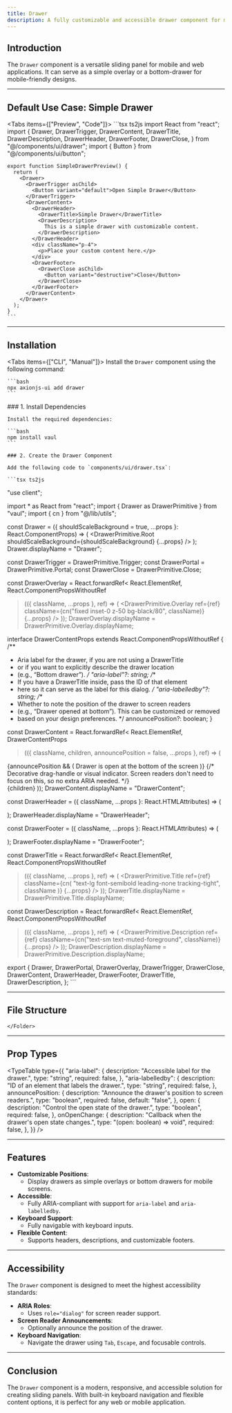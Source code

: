```yaml
---
title: Drawer
description: A fully customizable and accessible drawer component for modern, responsive designs.
---
```




## Introduction

The `Drawer` component is a versatile sliding panel for mobile and web applications. It can serve as a simple overlay or a bottom-drawer for mobile-friendly designs.

---

## Default Use Case: Simple Drawer

<Tabs items={["Preview", "Code"]}>
  <Tab value="Preview" className="m-auto h-48 content-center">
    <SimpleDrawerPreview />
  </Tab>
  <Tab value="Code" className="w-auto h-auto">
    ```tsx ts2js
    import React from "react";
    import {
      Drawer,
      DrawerTrigger,
      DrawerContent,
      DrawerTitle,
      DrawerDescription,
      DrawerHeader,
      DrawerFooter,
      DrawerClose,
    } from "@/components/ui/drawer";
    import { Button } from "@/components/ui/button";

    export function SimpleDrawerPreview() {
      return (
        <Drawer>
          <DrawerTrigger asChild>
            <Button variant="default">Open Simple Drawer</Button>
          </DrawerTrigger>
          <DrawerContent>
            <DrawerHeader>
              <DrawerTitle>Simple Drawer</DrawerTitle>
              <DrawerDescription>
                This is a simple drawer with customizable content.
              </DrawerDescription>
            </DrawerHeader>
            <div className="p-4">
              <p>Place your custom content here.</p>
            </div>
            <DrawerFooter>
              <DrawerClose asChild>
                <Button variant="destructive">Close</Button>
              </DrawerClose>
            </DrawerFooter>
          </DrawerContent>
        </Drawer>
      );
    }
    ```
  </Tab>
</Tabs>

---


## Installation

<Tabs items={["CLI", "Manual"]}>
  <Tab value="CLI">
    Install the `Drawer` component using the following command:

    ```bash
    npx axionjs-ui add drawer
    ```
  </Tab>
  <Tab value="Manual">
    ### 1. Install Dependencies

    Install the required dependencies:

    ```bash
    npm install vaul
    ```

    ### 2. Create the Drawer Component

    Add the following code to `components/ui/drawer.tsx`:

    ```tsx ts2js
"use client";

import * as React from "react";
import { Drawer as DrawerPrimitive } from "vaul";
import { cn } from "@/lib/utils";

const Drawer = ({
  shouldScaleBackground = true,
  ...props
}: React.ComponentProps<typeof DrawerPrimitive.Root>) => (
  <DrawerPrimitive.Root
    shouldScaleBackground={shouldScaleBackground}
    {...props}
  />
);
Drawer.displayName = "Drawer";

const DrawerTrigger = DrawerPrimitive.Trigger;
const DrawerPortal = DrawerPrimitive.Portal;
const DrawerClose = DrawerPrimitive.Close;

const DrawerOverlay = React.forwardRef<
  React.ElementRef<typeof DrawerPrimitive.Overlay>,
  React.ComponentPropsWithoutRef<typeof DrawerPrimitive.Overlay>
>(({ className, ...props }, ref) => (
  <DrawerPrimitive.Overlay
    ref={ref}
    className={cn("fixed inset-0 z-50 bg-black/80", className)}
    {...props}
  />
));
DrawerOverlay.displayName = DrawerPrimitive.Overlay.displayName;

interface DrawerContentProps
  extends React.ComponentPropsWithoutRef<typeof DrawerPrimitive.Content> {
  /**
   * Aria label for the drawer, if you are not using a DrawerTitle
   * or if you want to explicitly describe the drawer location
   * (e.g., “Bottom drawer”).
   */
  "aria-label"?: string;
  /**
   * If you have a DrawerTitle inside, pass the ID of that element
   * here so it can serve as the label for this dialog.
   */
  "aria-labelledby"?: string;
  /**
   * Whether to note the position of the drawer to screen readers
   * (e.g., “Drawer opened at bottom”). This can be customized or removed
   * based on your design preferences.
   */
  announcePosition?: boolean;
}

const DrawerContent = React.forwardRef<
  React.ElementRef<typeof DrawerPrimitive.Content>,
  DrawerContentProps
>(({ className, children, announcePosition = false, ...props }, ref) => (
  <DrawerPortal>
    <DrawerOverlay />
    <DrawerPrimitive.Content
      ref={ref}
      // By default, treat this as a modal dialog for screen readers:
      role="dialog"
      aria-modal="true"
      className={cn(
        "fixed inset-x-0 bottom-0 z-50 mt-24 flex h-auto flex-col rounded-t-[10px] border bg-background",
        className
      )}
      {...props}
    >
      {announcePosition && (
        <span className="sr-only">
          Drawer is open at the bottom of the screen
        </span>
      )}
      {/* 
        Decorative drag-handle or visual indicator. 
        Screen readers don't need to focus on this, so no extra ARIA needed.
      */}
      <div className="mx-auto mt-4 h-2 w-[100px] rounded-full bg-muted" />
      {children}
    </DrawerPrimitive.Content>
  </DrawerPortal>
));
DrawerContent.displayName = "DrawerContent";

const DrawerHeader = ({
  className,
  ...props
}: React.HTMLAttributes<HTMLDivElement>) => (
  <div
    className={cn("grid gap-1.5 p-4 text-center sm:text-left", className)}
    {...props}
  />
);
DrawerHeader.displayName = "DrawerHeader";

const DrawerFooter = ({
  className,
  ...props
}: React.HTMLAttributes<HTMLDivElement>) => (
  <div
    className={cn("mt-auto flex flex-col gap-2 p-4", className)}
    {...props}
  />
);
DrawerFooter.displayName = "DrawerFooter";

const DrawerTitle = React.forwardRef<
  React.ElementRef<typeof DrawerPrimitive.Title>,
  React.ComponentPropsWithoutRef<typeof DrawerPrimitive.Title>
>(({ className, ...props }, ref) => (
  <DrawerPrimitive.Title
    ref={ref}
    className={cn(
      "text-lg font-semibold leading-none tracking-tight",
      className
    )}
    {...props}
  />
));
DrawerTitle.displayName = DrawerPrimitive.Title.displayName;

const DrawerDescription = React.forwardRef<
  React.ElementRef<typeof DrawerPrimitive.Description>,
  React.ComponentPropsWithoutRef<typeof DrawerPrimitive.Description>
>(({ className, ...props }, ref) => (
  <DrawerPrimitive.Description
    ref={ref}
    className={cn("text-sm text-muted-foreground", className)}
    {...props}
  />
));
DrawerDescription.displayName = DrawerPrimitive.Description.displayName;

export {
  Drawer,
  DrawerPortal,
  DrawerOverlay,
  DrawerTrigger,
  DrawerClose,
  DrawerContent,
  DrawerHeader,
  DrawerFooter,
  DrawerTitle,
  DrawerDescription,
};
    ```
  </Tab>
</Tabs>

---

## File Structure

<Files>
  <Folder name="app" defaultOpen>
    <Folder name="components" defaultOpen>
      <Folder name="ui" defaultOpen>
        <File name="drawer.tsx" />
      </Folder>
    
    </Folder>
  </Folder>
</Files>

---

## Prop Types

<TypeTable
  type={{
    "aria-label": {
      description: "Accessible label for the drawer.",
      type: "string",
      required: false,
    },
    "aria-labelledby": {
      description: "ID of an element that labels the drawer.",
      type: "string",
      required: false,
    },
    announcePosition: {
      description: "Announce the drawer's position to screen readers.",
      type: "boolean",
      required: false,
      default: "false",
    },
    open: {
      description: "Control the open state of the drawer.",
      type: "boolean",
      required: false,
    },
    onOpenChange: {
      description: "Callback when the drawer's open state changes.",
      type: "(open: boolean) => void",
      required: false,
    },
  }}
/>

---

## Features

- **Customizable Positions**:
  - Display drawers as simple overlays or bottom drawers for mobile screens.
- **Accessible**:
  - Fully ARIA-compliant with support for `aria-label` and `aria-labelledby`.
- **Keyboard Support**:
  - Fully navigable with keyboard inputs.
- **Flexible Content**:
  - Supports headers, descriptions, and customizable footers.

---

## Accessibility

The `Drawer` component is designed to meet the highest accessibility standards:

- **ARIA Roles**:
  - Uses `role="dialog"` for screen reader support.
- **Screen Reader Announcements**:
  - Optionally announce the position of the drawer.
- **Keyboard Navigation**:
  - Navigate the drawer using `Tab`, `Escape`, and focusable controls.

---

## Conclusion

The `Drawer` component is a modern, responsive, and accessible solution for creating sliding panels. With built-in keyboard navigation and flexible content options, it is perfect for any web or mobile application.
